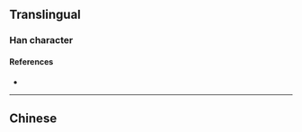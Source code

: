 {{also|岡}}
{{character info/new}}
==Translingual==

===Han character===
{{Han char|rn=13|rad=冂|as=02|sn=4|four=77220|canj=BK|ids=⿴冂㐅}}

====References====
* {{Han ref|kx=0128.351|hdz=10097.030|uh=5188|ud=20872}}

----

==Chinese==
{{zh-see|网}}
{{zh-see|岡}}